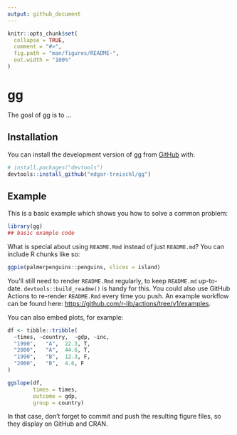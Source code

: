 ```yaml
---
output: github_document
---
```


<!-- README.md is generated from README.Rmd. Please edit that file -->

```r
knitr::opts_chunk$set(
  collapse = TRUE,
  comment = "#>",
  fig.path = "man/figures/README-",
  out.width = "100%"
)
```

# gg

<!-- badges: start -->
<!-- badges: end -->

The goal of gg is to ...

## Installation

You can install the development version of gg from [GitHub](https://github.com/) with:

``` r
# install.packages("devtools")
devtools::install_github("edgar-treischl/gg")
```

## Example

This is a basic example which shows you how to solve a common problem:

```r
library(gg)
## basic example code
```

What is special about using `README.Rmd` instead of just `README.md`? You can include R chunks like so:

```r
ggpie(palmerpenguins::penguins, slices = island)
```

You'll still need to render `README.Rmd` regularly, to keep `README.md` up-to-date. `devtools::build_readme()` is handy for this. You could also use GitHub Actions to re-render `README.Rmd` every time you push. An example workflow can be found here: <https://github.com/r-lib/actions/tree/v1/examples>.

You can also embed plots, for example:

```r
df <- tibble::tribble(
  ~times, ~country,  ~gdp, ~inc,
  "1990",   "A",  22.3, T, 
  "2000",   "A",  44.6, T, 
  "1990",   "B",  12.3, F, 
  "2000",   "B",  4.6, F
)

ggslope(df,
        times = times,
        outcome = gdp,
        group = country)
```

In that case, don't forget to commit and push the resulting figure files, so they display on GitHub and CRAN.
